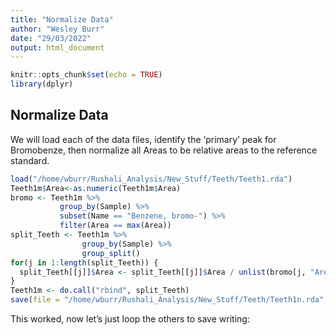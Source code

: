 ```yaml
---
title: "Normalize Data"
author: "Wesley Burr"
date: "29/03/2022"
output: html_document
---
```


```r
knitr::opts_chunk$set(echo = TRUE)
library(dplyr)
```

## Normalize Data

We will load each of the data files, identify the 'primary' peak for
Bromobenze, then normalize all Areas to be relative areas to the
reference standard.

```r
load("/home/wburr/Rushali_Analysis/New_Stuff/Teeth/Teeth1.rda")
Teeth1m$Area<-as.numeric(Teeth1m$Area)
bromo <- Teeth1m %>% 
           group_by(Sample) %>% 
           subset(Name == "Benzene, bromo-") %>%
           filter(Area == max(Area))
split_Teeth <- Teeth1m %>% 
                group_by(Sample) %>%
                group_split()
for(j in 1:length(split_Teeth)) {
  split_Teeth[[j]]$Area <- split_Teeth[[j]]$Area / unlist(bromo[j, "Area"])
}
Teeth1m <- do.call("rbind", split_Teeth)
save(file = "/home/wburr/Rushali_Analysis/New_Stuff/Teeth/Teeth1n.rda", Teeth1m)
```

This worked, now let's just loop the others to save writing:


